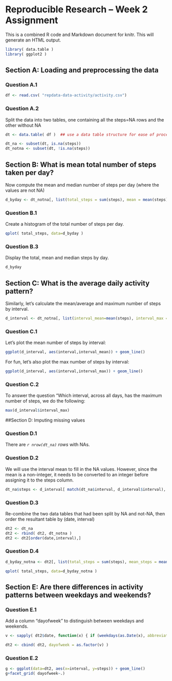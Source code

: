 # Reproducible Research -- Week 2 Assignment

This is a combined R code and Markdown document for knitr. This will generate an HTML output.

```r
library( data.table )
library( ggplot2 )
```
## Section A: Loading and preprocessing the data

### Question A.1
```r
df <- read.csv( "repdata-data-activity/activity.csv")
```

### Question A.2
Split the data into two tables, one containing all the steps=NA rows and the other without NA

```r
dt <- data.table( df )  ## use a data table structure for ease of processing

dt_na <- subset(dt, is.na(steps))
dt_notna <- subset(dt, !is.na(steps))
```

## Section B: What is mean total number of steps taken per day?
Now compute the mean and median number of steps per day (where the values are not NA)

```r
d_byday <- dt_notna[, list(total_steps = sum(steps), mean = mean(steps), median = median(steps)), by=date]
```

### Question B.1
Create a histogram of the total number of steps per day.

```r
qplot( total_steps, data=d_byday )
```

### Question B.3
Display the total, mean and median steps by day.

```r
d_byday
```

## Section C: What is the average daily activity pattern?

Similarly, let's calculate the mean/average and maximum number of steps by interval.

```r
d_interval <- dt_notna[, list(interval_mean=mean(steps), interval_max = max(steps)), by=interval]
```
### Question C.1
Let's plot the mean number of steps by interval:
```r
ggplot(d_interval, aes(interval,interval_mean)) + geom_line()
```

For fun, let's also plot the max number of steps by interval:
```r
ggplot(d_interval, aes(interval,interval_max)) + geom_line()
```

### Question C.2
To answer the question "Which interval, across all days, has the maximum number of steps,
we do the following:
```r
max(d_interval$interval_max)
```
##Section D: Imputing missing values

### Question D.1
There are *`r nrow(dt_na)` rows* with NAs.

### Question D.2
We will use the interval mean to fill in the NA values. However, since the mean
is a non-integer, it needs to be converted to an integer before assigning it to
the steps column.

```r
dt_na$steps <- d_interval[ match(dt_na$interval, d_interval$interval), as.integer(interval_mean) ]
```
### Question D.3
Re-combine the two data tables that had been split by NA and not-NA, then order the resultant table
by (date, interval)

```r
dt2 <- dt_na
dt2 <- rbind( dt2, dt_notna )
dt2 <- dt2[order(date,interval),]
```

### Question D.4

```r
d_byday_notna <- dt2[, list(total_steps = sum(steps), mean_steps = mean(steps), median_steps = median(steps)), by=date]

qplot( total_steps, data=d_byday_notna )
```


## Section E: Are there differences in activity patterns between weekdays and weekends?

### Question E.1
Add a column "dayofweek" to distinguish between weekdays and weekends.

```r

v <- sapply( dt2$date, function(x) { if (weekdays(as.Date(x), abbreviate=FALSE) %in% c("Saturday","Sunday")) "weekend" else "weekday" })

dt2 <- cbind( dt2, dayofweek = as.factor(v) )
```

### Question E.2

```r
g <- ggplot(data=dt2, aes(x=interval, y=steps)) + geom_line()
g+facet_grid( dayofweek~.)
```

